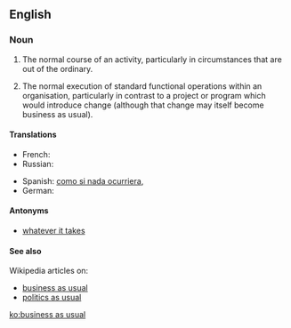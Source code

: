 ==English==

===Noun===
{{en-noun|sg=[[business]] [[as]] [[usual]]|-}}

# {{idiomatic}} The normal course of an activity, particularly in circumstances that are out of the ordinary.
# {{idiomatic}} The normal execution of standard functional operations within an organisation, particularly in contrast to a project or program which would introduce change (although that change may itself become business as usual).

====Translations====
{{trans-top|The normal course of an activity, in circumstances that are out of the ordinary}}
* French: {{t|fr|comme si de rien n'était}}
* Russian: {{t|ru|обычный порядок ведения дел|tr=obýčnyj porjádok védenija del|sc=Cyrl}}
{{trans-mid}}
* Spanish: [[como si nada ocurriera]], {{t|es|zona de conflicto}}
* German: {{t|de|Tagesgeschäft}}
{{trans-bottom}}

====Antonyms====
* [[whatever it takes]]

====See also====
Wikipedia articles on:
* [[w:business operations|business as usual]]
* [[w:politics as usual|politics as usual]]

[[ko:business as usual]]